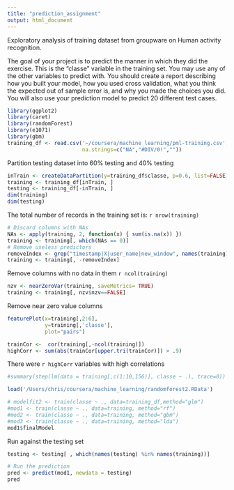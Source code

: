 ```yaml
---
title: "prediction_assignment"
output: html_document
---
```


Exploratory analysis of training dataset from groupware on Human activity recognition.

The goal of your project is to predict the manner in which they did the exercise. This is the "classe" variable in the training set. You may use any of the other variables to predict with. You should create a report describing how you built your model, how you used cross validation, what you think the expected out of sample error is, and why you made the choices you did. You will also use your prediction model to predict 20 different test cases. 

```r
library(ggplot2)
library(caret)
library(randomForest)
library(e1071)
library(gbm)
training_df <- read.csv('~/coursera/machine_learning/pml-training.csv',
                        na.strings=c("NA","#DIV/0!",""))
```

Partition testing dataset into 60% testing and 40% testing

```r
inTrain <- createDataPartition(y=training_df$classe, p=0.6, list=FALSE)
training <- training_df[inTrain, ]
testing <- training_df[-inTrain, ]
dim(training)
dim(testing)
```

The total number of records in the training set is: `r nrow(training)`

```r
# Discard columns with NAs
NAs <- apply(training, 2, function(x) { sum(is.na(x)) })
training <- training[, which(NAs == 0)]
# Remove useless predictors
removeIndex <- grep("timestamp|X|user_name|new_window", names(training))
training <- training[, -removeIndex]
```

Remove columns with no data in them `r ncol(training)`

```r
nzv <- nearZeroVar(training, saveMetrics= TRUE)
training <- training[, nzv$nzv==FALSE]
```

Remove near zero value columns

```r
featurePlot(x=training[,2:6],
            y=training[,'classe'],
            plot="pairs")
```

```r
trainCor <-  cor(training[,-ncol(training)])
highCorr <- sum(abs(trainCor[upper.tri(trainCor)]) > .9)
```

There were `r highCorr` variables with high correlations

```r
#summary(step(lm(data = training[,c(1:10,156)], classe ~ .), trace=0))
```

```r
load('/Users/chris/coursera/machine_learning/randomforest2.RData')

# modelfit2 <- train(classe ~ ., data=training_df,method="glm")
#mod1 <- train(classe ~ ., data=training, method="rf")
#mod2 <- train(classe ~ ., data=training, method="gbm")
#mod3 <- train(classe ~ ., data=training, method="lda")
mod1$finalModel
```

Run against the testing set

```r
testing <- testing[ , which(names(testing) %in% names(training))]

# Run the prediction
pred <- predict(mod1, newdata = testing)
pred
```